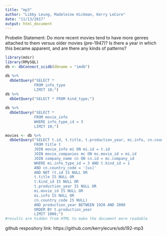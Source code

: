 ```yaml
---
title: "mp3"
author: "Libby Leung, Madeleine Hickman, Kerry LeCure"
date: "11/13/2017"
output: html_document
---
```

Probelm Statement: Do more recent movies tend to have more genres attached to them versus older movies (pre-1947)? Is there a year in which this became apparent, and are there any kinds of patterns?
```r
library(mdsr)
library(RMySQL)
db <- dbConnect_scidb(dbname = "imdb")
```
```r
db %>%
  dbGetQuery("SELECT *
             FROM info_type
             LIMIT 10;")
db %>%
  dbGetQuery("SELECT * FROM kind_type;")
```
```r
db %>%
  dbGetQuery("SELECT *
             FROM movie_info
             WHERE info_type_id = 3
             LIMIT 10;")
```

```r
movies <- db %>%
  dbGetQuery("SELECT t.id, t.title, t.production_year, mi.info, cn.country_code
             FROM title t
             JOIN movie_info mi ON mi.id = t.id
             JOIN movie_companies mc ON mc.movie_id = mi.id
             JOIN company_name cn ON cn.id = mc.company_id
             WHERE mi.info_type_id = 3 AND t.kind_id = 1
             AND cn.country_code = '[us]'
             AND NOT (t.id IS NULL OR
             t.title IS NULL OR
             t.kind_id IS NULL OR
             t.production_year IS NULL OR
             mi.movie_id IS NULL OR
             mi.info IS NULL OR
             cn.country_code IS NULL)
             AND production_year BETWEEN 1920 AND 2000
             ORDER BY t.production_year
             LIMIT 1000;")
#results are hidden from HTML to make the document more readable
```




github respository link: https://github.com/kerrylecure/sds192-mp3